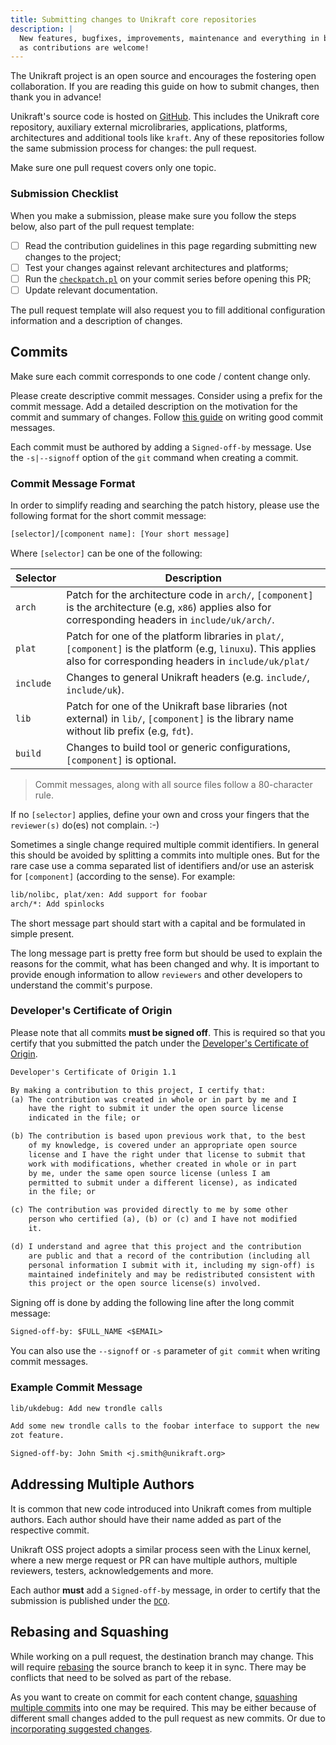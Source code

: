 ```yaml
---
title: Submitting changes to Unikraft core repositories
description: |
  New features, bugfixes, improvements, maintenance and everything in between
  as contributions are welcome!
---
```


The Unikraft project is an open source and encourages the fostering open
collaboration. If you are reading this guide on how to submit changes, then
thank you in advance!

Unikraft's source code is hosted on [GitHub](https://github.com). This includes
the Unikraft core repository, auxiliary external microlibraries, applications,
platforms, architectures and additional tools like `kraft`. Any of these
repositories follow the same submission process for changes: the pull request.

Make sure one pull request covers only one topic.

### Submission Checklist

When you make a submission, please make sure you follow the steps below, also
part of the pull request template:

- [ ] Read the contribution guidelines in this page regarding submitting new changes to the project;
- [ ] Test your changes against relevant architectures and platforms;
- [ ] Run the [`checkpatch.pl`](https://github.com/unikraft/unikraft/blob/staging/support/scripts/checkpatch.pl) on your commit series before opening this PR;
- [ ] Update relevant documentation.

The pull request template will also request you to fill additional configuration
information and a description of changes.

## Commits

Make sure each commit corresponds to one code / content change only.

Please create descriptive commit messages. Consider using a prefix for the
commit message. Add a detailed description on the motivation for the commit and
summary of changes. Follow [this guide](https://cbea.ms/git-commit/) on writing
good commit messages.

Each commit must be authored by adding a `Signed-off-by` message.  Use the
`-s|--signoff` option of the `git` command when creating a commit.

### Commit Message Format

In order to simplify reading and searching the patch history, please use the following format for the short commit message:

```txt
[selector]/[component name]: [Your short message]
```

Where `[selector]` can be one of the following:

| Selector    | Description                                                                                                                                                           |
|-------------|-----------------------------------------------------------------------------------------------------------------------------------------------------------------------|
| `arch`      | Patch for the architecture code in `arch/`,  `[component]` is the architecture (e.g, `x86`) applies also for corresponding headers in `include/uk/arch/`.             |
| `plat`      | Patch for one of the platform libraries in `plat/`, `[component]` is the platform (e.g, `linuxu`).  This applies also for corresponding headers in `include/uk/plat/` |
| `include`   | Changes to general Unikraft headers (e.g. `include/`, `include/uk`).                                                                                                   |
| `lib`       | Patch for one of the Unikraft base libraries (not external) in `lib/`, `[component]` is the library name without lib prefix (e.g, `fdt`).                             |
| `build`     | Changes to build tool or generic configurations, `[component]` is optional.                                                                                         |

> Commit messages, along with all source files follow a 80-character rule.

If no `[selector]` applies, define your own and cross your fingers that the `reviewer(s)` do(es) not complain. :-)

Sometimes a single change required multiple commit identifiers.
In general this should be avoided by splitting a commits into multiple ones.
But for the rare case use a comma separated list of identifiers and/or use an asterisk for `[component]` (according to the sense).
For example:

```txt
lib/nolibc, plat/xen: Add support for foobar
arch/*: Add spinlocks
```

The short message part should start with a capital and be formulated in simple present.

The long message part is pretty free form but should be used to explain the reasons for the commit, what has been changed and why.
It is important to provide enough information to allow `reviewers` and other developers to understand the commit's purpose.

### Developer's Certificate of Origin

Please note that all commits **must be signed off**.
This is required so that you certify that you submitted the patch under the [Developer's Certificate of Origin](https://www.kernel.org/doc/html/latest/process/submitting-patches.html#developer-s-certificate-of-origin-1-1).

```txt
Developer's Certificate of Origin 1.1

By making a contribution to this project, I certify that:
(a) The contribution was created in whole or in part by me and I
    have the right to submit it under the open source license
    indicated in the file; or

(b) The contribution is based upon previous work that, to the best
    of my knowledge, is covered under an appropriate open source
    license and I have the right under that license to submit that
    work with modifications, whether created in whole or in part
    by me, under the same open source license (unless I am
    permitted to submit under a different license), as indicated
    in the file; or

(c) The contribution was provided directly to me by some other
    person who certified (a), (b) or (c) and I have not modified
    it.

(d) I understand and agree that this project and the contribution
    are public and that a record of the contribution (including all
    personal information I submit with it, including my sign-off) is
    maintained indefinitely and may be redistributed consistent with
    this project or the open source license(s) involved.
```

Signing off is done by adding the following line after the long commit message:

```txt
Signed-off-by: $FULL_NAME <$EMAIL>
```

You can also use the `--signoff` or `-s` parameter of `git commit` when writing commit messages.

### Example Commit Message

```txt
lib/ukdebug: Add new trondle calls

Add some new trondle calls to the foobar interface to support the new
zot feature.

Signed-off-by: John Smith <j.smith@unikraft.org>
```

## Addressing Multiple Authors

It is common that new code introduced into Unikraft comes from multiple authors.
Each author should have their name added as part of the respective commit.

Unikraft OSS project adopts a similar process seen with the Linux kernel, where a new merge request or PR can have multiple authors, multiple reviewers, testers, acknowledgements and more.

Each author **must** add a `Signed-off-by` message, in order to certify that the submission is published under the [`DCO`](https://wiki.linuxfoundation.org/dco).

## Rebasing and Squashing

While working on a pull request, the destination branch may change.
This will require [rebasing](https://docs.github.com/en/get-started/using-git/about-git-rebase) the source branch to keep it in sync.
There may be conflicts that need to be solved as part of the rebase.

As you want to create on commit for each content change, [squashing multiple commits](https://docs.github.com/en/desktop/contributing-and-collaborating-using-github-desktop/managing-commits/squashing-commits) into one may be required.
This may be either because of different small changes added to the pull request as new commits.
Or due to [incorporating suggested changes](docs/contributing/suggest-changes).
